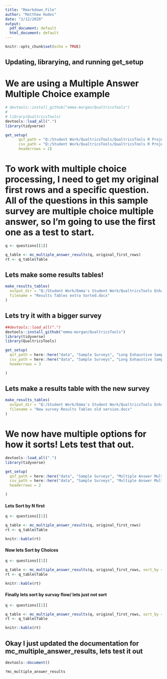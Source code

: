 ```yaml
---
title: "Rmarkdown_File"
author: "Matthew Hudes"
date: "2/12/2020"
output:
  pdf_document: default
  html_document: default
---
```


```r
knitr::opts_chunk$set(echo = TRUE)
```

## Updating, librarying, and running get_setup
# We are using a Multiple Answer Multiple Choice example

```r

# devtools::install_github("emma-morgan/QualtricsTools")
# 
# library(QualtricsTools)
devtools::load_all(".")
library(tidyverse)

get_setup(
      qsf_path = "Q:/Student Work/QualtricsTools/QualtricsTools R Project/QualtricsTools/data/Sample Surveys/Multiple Answer Multiple Choices Questions/Multiple_Answer_MC_Questions.qsf",
      csv_path = "Q:/Student Work/QualtricsTools/QualtricsTools R Project/QualtricsTools/data/Sample Surveys/Multiple Answer Multiple Choices Questions/Multiple_Answer_MC_Questions.csv",
      headerrows = 2)

```

# To work with multiple choice processing, I need to get my original first rows and a specific question. All of the questions in this sample survey are multiple choice multiple answer, so I'm going to use the first one as a test to start.

```r

q <- questions[[1]]

q_table <- mc_multiple_answer_results(q, original_first_rows)
rt <- q_table$Table

```


## Lets make some results tables!


```r

make_results_tables(
  output_dir = "Q:/Student Work/Emma's Student Work/QualtricsTools Enhancements (Spring 2020)/Matthew/Testing_What_I_Have_Done",
  filename = "Results Tables extra Sorted.docx"
)

```



## Lets try it with a bigger survey

```r
##devtools::load_all(".")
devtools::install_github("emma-morgan/QualtricsTools")
library(tidyverse)
library(QualtricsTools)

get_setup(
  qsf_path = here::here("data", "Sample Surveys", "Long Exhaustive Sample Survey", "Long_Exhaustive_Sample_Survey.qsf"),
  csv_path = here::here("data", "Sample Surveys", "Long Exhaustive Sample Survey", "Long_Exhaustive_Sample_Survey.csv"),
  headerrows = 3

)
```


## Lets make a results table with the new survey

```r

make_results_tables(
  output_dir = "Q:/Student Work/Emma's Student Work/QualtricsTools Enhancements (Spring 2020)/Matthew/Testing_What_I_Have_Done",
  filename = "New survey Results Tables old version.docx"
)


```





# We now have multiple options for how it sorts! Lets test that out.


```r

devtools::load_all(".")
library(tidyverse)

get_setup(
  qsf_path = here::here("data", "Sample Surveys", "Multiple Answer Multiple Choices Questions", "Multiple_Answer_MC_Questions.qsf"),
  csv_path = here::here("data", "Sample Surveys", "Multiple Answer Multiple Choices Questions", "Multiple_Answer_MC_Questions.csv"),
  headerrows = 2

)

```


#### Lets Sort by N first

```r

q <- questions[[1]]

q_table <- mc_multiple_answer_results(q, original_first_rows)
rt <- q_table$Table

knitr::kable(rt)

```


#### Now lets Sort by Choices

```r

q <- questions[[1]]

q_table <- mc_multiple_answer_results(q, original_first_rows, sort_by = "Choices_Alpha")
rt <- q_table$Table

knitr::kable(rt)

```



#### Finally lets sort by survay flow/ lets just not sort

```r

q <- questions[[1]]

q_table <- mc_multiple_answer_results(q, original_first_rows, sort_by = "NA")
rt <- q_table$Table

knitr::kable(rt)

```






## Okay I just updated the documentation for mc_multiple_answer_results, lets test it out

```r


devtools::document()

?mc_multiple_answer_results

```


